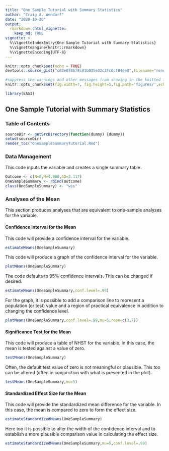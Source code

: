 ```yaml
---
title: "One Sample Tutorial with Summary Statistics"
author: "Craig A. Wendorf"
date: "2020-10-20"
output: 
  rmarkdown::html_vignette:
    keep_md: TRUE
vignette: >
  %\VignetteIndexEntry{One Sample Tutorial with Summary Statistics}
  %\VignetteEngine{knitr::rmarkdown}
  %\VignetteEncoding{UTF-8}
---
```


```r
knitr::opts_chunk$set(echo = TRUE)
devtools::source_gist("c83e078bf8c81b035e32c3fc0cf04ee8",filename="render_toc.R")
```

```r
#suppress the warnings and other messages from showing in the knitted file.
knitr::opts_chunk$set(fig.width=7, fig.height=5,fig.path='figures/',echo=TRUE,warning=FALSE,message=FALSE)
```

```r
library(EASI)
```

## One Sample Tutorial with Summary Statistics

### Table of Contents

```r
sourceDir <- getSrcDirectory(function(dummy) {dummy})
setwd(sourceDir)
render_toc("OneSampleSummaryTutorial.Rmd")
```

### Data Management

This code inputs the variable and creates a single summary table.
```r
Outcome <- c(N=8,M=4.000,SD=3.117)
OneSampleSummary <- rbind(Outcome)
class(OneSampleSummary) <- "wss"
```

### Analyses of the Mean

This section produces analyses that are equivalent to one-sample analyses for the variable.

#### Confidence Interval for the Mean

This code will provide a confidence interval for the variable.
```r
estimateMeans(OneSampleSummary)
```

This code will produce a graph of the confidence interval for the variable.
```r
plotMeans(OneSampleSummary)
```

The code defaults to 95% confidence intervals. This can be changed if desired.
```r
estimateMeans(OneSampleSummary,conf.level=.99)
```

For the graph, it is possible to add a comparison line to represent a population (or test) value and a region of practical equivalence in addition to changing the confidence level.
```r
plotMeans(OneSampleSummary,conf.level=.99,mu=5,rope=c(3,7))
```

#### Significance Test for the Mean

This code will produce a table of NHST for the variable. In this case, the mean is tested against a value of zero.
```r
testMeans(OneSampleSummary)
```

Often, the default test value of zero is not meaningful or plausible. This too can be altered (often in conjunction with what is presented in the plot).
```r
testMeans(OneSampleSummary,mu=5)
```

#### Standardized Effect Size for the Mean

This code will provide the standardized mean difference for the variable. In this case, the mean is compared to zero to form the effect size.
```r
estimateStandardizedMeans(OneSampleSummary)
```

Here too it is possible to alter the width of the confidence interval and to establish a more plausible comparison value in calculating the effect size.
```r
estimateStandardizedMeans(OneSampleSummary,mu=5,conf.level=.99)
```
